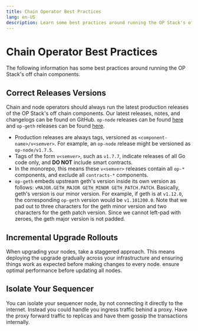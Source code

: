 ```yaml
---
title: Chain Operator Best Practices
lang: en-US
description: Learn some best practices around running the OP Stack's off chain components.
---
```



# Chain Operator Best Practices

The following information has some best practices around running the OP Stack's
off chain components.

## Correct Releases Versions

Chain and node operators should always run the latest production releases of
the OP Stack's off chain components. Our latest releases, notes, and changelogs
can be found on GitHub. `op-node` releases can be found [here](https://github.com/ethereum-optimism/optimism/releases)
and `op-geth` releases can be found [here](https://github.com/ethereum-optimism/op-geth/releases).

*   Production releases are always tags, versioned as
    `<component-name>/v<semver>`. For example, an `op-node` release might be
    versioned as `op-node/v1.7.5`.
*   Tags of the form `v<semver>`, such as `v1.7.7`, indicate releases of all
    Go code only, and **DO NOT** include smart contracts.
*   In the monorepo, this means these `v<semver>` releases contain all `op-*`
    components, and exclude all `contracts-*` components.
*   `op-geth` embeds upstream geth's version inside its own version as follows:
    `vMAJOR.GETH_MAJOR GETH_MINOR GETH_PATCH.PATCH`. Basically, geth's version is
    our minor version. For example, if geth is at `v1.12.0`, the corresponding
    `op-geth` version would be `v1.101200.0`. Note that we pad out to three
    characters for the geth minor version and two characters for the geth patch
    version. Since we cannot left-pad with zeroes, the geth major version is not
    padded.

## Incremental Upgrade Rollouts 

When upgrading your nodes, take a staggered approach. This means deploying the
upgrade gradually across your infrastructure and ensuring things work as
expected before making changes to every node.
ensure optimal performance before updating all nodes.

## Isolate Your Sequencer 

You can isolate your sequencer node, by not connecting it directly to the
internet. Instead you could handle you ingress traffic behind a proxy. Have 
the proxy forward traffic to replicas and have them gossip the transactions 
internally.
